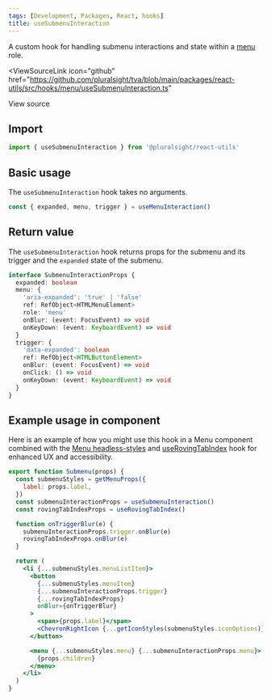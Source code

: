 ```yaml
---
tags: [Development, Packages, React, hooks]
title: useSubmenuInteraction
---
```



A custom hook for handling submenu interactions and state within a [menu](https://developer.mozilla.org/en-US/docs/Web/Accessibility/ARIA/Roles/menu_role) role.

<ViewSourceLink
  icon="github"
  href="https://github.com/pluralsight/tva/blob/main/packages/react-utils/src/hooks/menu/useSubmenuInteraction.ts"
>
  View source
</ViewSourceLink>

## Import

```javascript
import { useSubmenuInteraction } from '@pluralsight/react-utils'
```

## Basic usage

The `useSubmenuInteraction` hook takes no arguments.

```jsx
const { expanded, menu, trigger } = useMenuInteraction()
```

## Return value

The `useSubmenuInteraction` hook returns props for the submenu and its trigger and the `expanded` state of the submenu.

```typescript
interface SubmenuInteractionProps {
  expanded: boolean
  menu: {
    'aria-expanded': 'true' | 'false'
    ref: RefObject<HTMLMenuElement>
    role: 'menu'
    onBlur: (event: FocusEvent) => void
    onKeyDown: (event: KeyboardEvent) => void
  }
  trigger: {
    'data-expanded': boolean
    ref: RefObject<HTMLButtonElement>
    onBlur: (event: FocusEvent) => void
    onClick: () => void
    onKeyDown: (event: KeyboardEvent) => void
  }
}
```

## Example usage in component

Here is an example of how you might use this hook in a Menu component combined with the [Menu headless-styles](../headless-styles/Menu.mdx) and [useRovingTabIndex](./use-roving-tabindex.mdx) hook for enhanced UX and accessibility.

```jsx {6,13,20}
export function Submenu(props) {
  const submenuStyles = getMenuProps({
    label: props.label,
  })
  const submenuInteractionProps = useSubmenuInteraction()
  const rovingTabIndexProps = useRovingTabIndex()

  function onTriggerBlur(e) {
    submenuInteractionProps.trigger.onBlur(e)
    rovingTabIndexProps.onBlur(e)
  }

  return (
    <li {...submenuStyles.menuListItem}>
      <button
        {...submenuStyles.menuItem}
        {...submenuInteractionProps.trigger}
        {...rovingTabIndexProps}
        onBlur={onTriggerBlur}
      >
        <span>{props.label}</span>
        <ChevronRightIcon {...getIconStyles(submenuStyles.iconOptions)} />
      </button>

      <menu {...submenuStyles.menu} {...submenuInteractionProps.menu}>
        {props.children}
      </menu>
    </li>
  )
}
```
